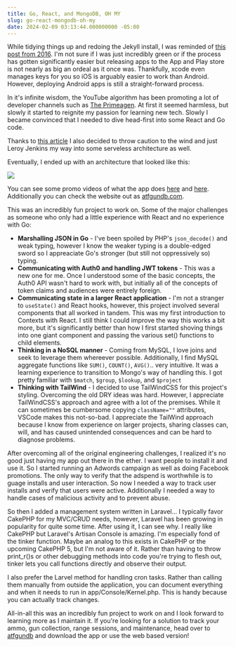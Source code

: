 ```yaml
---
title: Go, React, and MongoDB, OH MY
slug: go-react-mongodb-oh-my
date: 2024-02-09 03:13:44.000000000 -05:00
---
```


While tidying things up and redoing the Jekyll install, I was reminded of [this post from 2016](/development/releasing-apps).  I'm not sure if I was just incredibly green or if the process has gotten significantly easier but releasing apps to the App and Play store is not nearly as big an ordeal as it once was. Thankfully, xcode even manages keys for you so iOS is arguably easier to work than Android.  However, deploying Android apps is still a straight-forward process.

In it's infinite wisdom, the YouTube algorithm has been promoting a lot of developer channels such as [The Primeagen](https://www.youtube.com/@ThePrimeTimeagen). At first it seemed harmless, but slowly it started to reignite my passion for learning new tech.  Slowly I became convinced that I needed to dive head-first into some React and Go code. 

Thanks to [this article](https://www.kantega.no/blogg/running-go-and-react-on-aws-using-lambda) I also decided to throw caution to the wind and just Leroy Jenkins my way into some serveless architecture as well. 

Eventually, I ended up with an architecture that looked like this:

<img src="/architecture.jpg" className="max-w-full"/>

You can see some promo videos of what the app does [here](https://youtu.be/ydSN48bS5js) and [here](https://youtu.be/k8vZI_3OW4g).  Additionally you can check the website out as [atfgundb.com](https://atfgundb.com).

This was an incredibly fun project to work on.  Some of the major challenges as someone who only had a little experience with React and no experience with Go:
- **Marshalling JSON in Go** - I've been spoiled by PHP's `json_decode()` and weak typing, however I know the weaker typing is a double-edged sword so I appreaciate Go's stronger (but still not oppressively so) typing.
- **Communicating with Auth0 and handling JWT tokens** - This was a new one for me.  Once I understood some of the basic concepts, the Auth0 API wasn't hard to work with, but initially all of the concepts of token claims and audiences were entirely foreign.
- **Communicating state in a larger React application** - I'm not a stranger to `useState()` and React hooks, however, this project involved several components that all worked in tandem.  This was my first introduction to Contexts with React.  I still think I could improve the way this works a bit more, but it's significantly better than how I first started shoving things into one giant component and passing the various set() functions to child elements.
- **Thinking in a NoSQL manner** - Coming from MySQL, I love joins and seek to leverage them whereever possible.  Additionally, I find MySQL aggregate functions like `SUM()`, `COUNT()`, `AVG()`.. very intuitive.  It was a learning experience to transition to Mongo's way of handling this.  I got pretty familiar with `$match`, `$group`, `$lookup`, and `$project`
- **Thinking with TailWind** - I decided to use TailWindCSS for this project's styling.  Overcoming the old DRY ideas was hard.  However, I appreciate TailWindCSS's approach and agree with a lot of the premises.  While it can sometimes be cumbersome copying `className=""` attributes, VSCode makes this not-so-bad.  I appreciate the TailWind approach because I know from experience on larger projects, sharing classes can, will, and has caused unintended consequences and can be hard to diagnose problems.

After overcoming all of the original engineering challenges, I realized it's no good just having my app out there in the ether.  I want people to install it and use it.  So I started running an Adwords campaign as well as doing Facebook promotions.  The only way to verify that the adspend is worthwhile is to guage installs and user interaction.  So now I needed a way to track user installs and verify that users were active.  Additionally I needed a way to handle cases of malicious activity and to prevent abuse.

So then I added a management system written in Laravel...  I typically favor CakePHP for my MVC/CRUD needs, however, Laravel has been growing in popularity for quite some time.  After using it, I can see why.  I really like CakePHP but Laravel's Artisan Console is amazing.  I'm especially fond of the tinker function.  Maybe an analog to this exists in CakePHP or the upcoming CakePHP 5, but I'm not aware of it.  Rather than having to throw print_r()s or other debugging methods into code you're trying to flesh out, tinker lets you call functions directly and observe their output.

I also prefer the Larvel method for handling cron tasks.  Rather than calling them manually from outside the application, you can document everything and when it needs to run in app/Console/Kernel.php.  This is handy because you can actually track changes.

All-in-all this was an incredibly fun project to work on and I look forward to learning more as I maintain it.  If you're looking for a solution to track your ammo, gun collection, range sessions, and maintenance, head over to [atfgundb](https://atfgund.com) and download the app or use the web based version!
